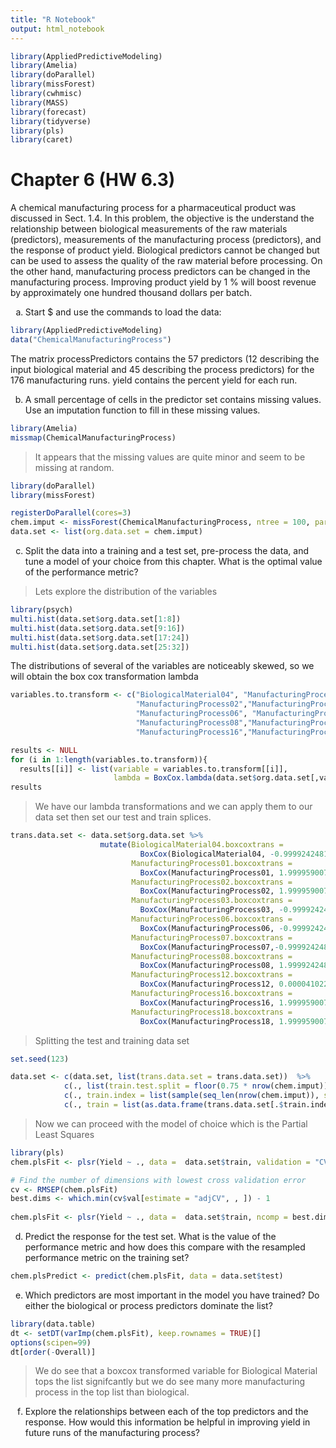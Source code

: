 ```yaml
---
title: "R Notebook"
output: html_notebook
---
```


```r
library(AppliedPredictiveModeling)
library(Amelia)
library(doParallel)
library(missForest)
library(cwhmisc)
library(MASS)
library(forecast)
library(tidyverse)
library(pls)
library(caret)
```

# Chapter 6 (HW 6.3)

A chemical manufacturing process for a pharmaceutical product was discussed in Sect. 1.4. In this problem, the objective is the understand the relationship between biological measurements of the raw materials (predictors), measurements of the manufacturing process (predictors), and the response of product yield. Biological predictors cannot be changed but can be used to assess the quality of the raw material before processing. On the other hand, manufacturing process predictors can be changed in the manufacturing process. Improving product yield by 1 % will boost revenue by approximately one hundred thousand dollars per batch. 

a. Start $ and use the commands to load the data:

```r
library(AppliedPredictiveModeling)
data("ChemicalManufacturingProcess")
```

The matrix processPredictors contains the 57 predictors (12 describing the input biological material and 45 describing the process predictors) for the 176 manufacturing runs. yield contains the percent yield for each run.

b. A small percentage of cells in the predictor set contains missing values. Use an imputation function to fill in these missing values.

```r
library(Amelia)
missmap(ChemicalManufacturingProcess)
```
> It appears that the missing values are quite minor and seem to be missing at random. 

```r
library(doParallel)
library(missForest)

registerDoParallel(cores=3)
chem.imput <- missForest(ChemicalManufacturingProcess, ntree = 100, parallelize = "forests")$ximp
data.set <- list(org.data.set = chem.imput)
```

c. Split the data into a training and a test set, pre-process the data, and tune a model of your choice from this chapter. What is the optimal value of the performance metric?

> Lets explore the distribution of the variables

```r
library(psych)
multi.hist(data.set$org.data.set[1:8])
multi.hist(data.set$org.data.set[9:16])
multi.hist(data.set$org.data.set[17:24])
multi.hist(data.set$org.data.set[25:32])
```

The distributions of several of the variables are noticeably skewed, so we will obtain the box cox transformation lambda

```r
variables.to.transform <- c("BiologicalMaterial04", "ManufacturingProcess01",
                            "ManufacturingProcess02","ManufacturingProcess03",
                            "ManufacturingProcess06", "ManufacturingProcess07",
                            "ManufacturingProcess08","ManufacturingProcess12",
                            "ManufacturingProcess16","ManufacturingProcess18") 

results <- NULL
for (i in 1:length(variables.to.transform)){
  results[[i]] <- list(variable = variables.to.transform[[i]],
                       lambda = BoxCox.lambda(data.set$org.data.set[,variables.to.transform[[i]]]))}
results
```

> We have our lambda transformations and we can apply them to our data set then set our test and train splices. 

```r
trans.data.set <- data.set$org.data.set %>% 
                    mutate(BiologicalMaterial04.boxcoxtrans = 
                             BoxCox(BiologicalMaterial04, -0.99992424816297),
                           ManufacturingProcess01.boxcoxtrans = 
                             BoxCox(ManufacturingProcess01, 1.99995900720725),
                           ManufacturingProcess02.boxcoxtrans = 
                             BoxCox(ManufacturingProcess02, 1.99995900720725),
                           ManufacturingProcess03.boxcoxtrans = 
                             BoxCox(ManufacturingProcess03, -0.99992424816297),
                           ManufacturingProcess06.boxcoxtrans = 
                             BoxCox(ManufacturingProcess06, -0.99992424816297),
                           ManufacturingProcess07.boxcoxtrans = 
                             BoxCox(ManufacturingProcess07,-0.99992424816297),
                           ManufacturingProcess08.boxcoxtrans = 
                             BoxCox(ManufacturingProcess08, 1.99992424816297),
                           ManufacturingProcess12.boxcoxtrans = 
                             BoxCox(ManufacturingProcess12, 0.0000410225926326142),
                           ManufacturingProcess16.boxcoxtrans = 
                             BoxCox(ManufacturingProcess16, 1.99995900720725),
                           ManufacturingProcess18.boxcoxtrans = 
                             BoxCox(ManufacturingProcess18, 1.99995900720725))
```

> Splitting the test and training data set 

```r
set.seed(123)
```

```r
data.set <- c(data.set, list(trans.data.set = trans.data.set))  %>% 
            c(., list(train.test.split = floor(0.75 * nrow(chem.imput)))) %>% 
            c(., train.index = list(sample(seq_len(nrow(chem.imput)), size = .$train.test.split))) %>%
            c(., train = list(as.data.frame(trans.data.set[.$train.index,])), test = list(as.data.frame(trans.data.set[-.$train.index,])))
```

> Now we can proceed with the model of choice which is the Partial Least Squares

```r
library(pls)
chem.plsFit <- plsr(Yield ~ ., data =  data.set$train, validation = "CV")

# Find the number of dimensions with lowest cross validation error
cv <- RMSEP(chem.plsFit)
best.dims <- which.min(cv$val[estimate = "adjCV", , ]) - 1
 
chem.plsFit <- plsr(Yield ~ ., data =  data.set$train, ncomp = best.dims)
```

d. Predict the response for the test set. What is the value of the performance metric and how does this compare with the resampled performance metric on the training set?

```r
chem.plsPredict <- predict(chem.plsFit, data = data.set$test)
```


e. Which predictors are most important in the model you have trained? Do either the biological or process predictors dominate the list?

```r
library(data.table)
dt <- setDT(varImp(chem.plsFit), keep.rownames = TRUE)[]
options(scipen=99)
dt[order(-Overall)]
```

> We do see that a boxcox transformed variable for Biological Material tops the list signifcantly but we do see many more manufacturing process in the top list than biological. 

f. Explore the relationships between each of the top predictors and the response. How would this information be helpful in improving yield in future runs of the manufacturing process?

```r

```

